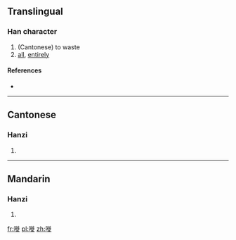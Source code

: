 ==Translingual==

===Han character===
{{Han char|rn=30|rad=口|as=11|sn=14|four=|canj=口竹人人 (RHOO)}}

# (Cantonese) to waste
# [[all]], [[entirely]]

====References====
* {{Han ref|kx=0206.201|hdz=10677.101|uh=5625|ud=22053}}

----

==Cantonese==

===Hanzi===
{{yue-hanzi|jyut=|y=saai1, saai3}}

# {{defn|lang=yue|sort=口11}}

----

==Mandarin==

===Hanzi===
{{cmn-hanzi|pin=|wg=}}

# {{defn|lang=cmn|sort=口11}}

[[fr:嘥]]
[[pl:嘥]]
[[zh:嘥]]